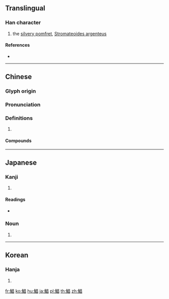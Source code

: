 {{character info/new}}
{{also|鲳}}
==Translingual==

===Han character===
{{Han char|rn=195|rad=魚|as=08|sn=19|four=26360|canj=NFAA}}

# the [[silvery pomfret]], [[Stromateoides argenteus]]

====References====
* {{Han ref|kx=1473.100|dkj=46255|dj=2005.070|hdz=74696.030|uh=9BE7|ud=39911|bh=C449|bd=50249}}

----

==Chinese==
{{zh-forms|s=鲳}}

===Glyph origin===
{{Han etym}}

===Pronunciation===
{{zh-pron
|m=chāng
|c=coeng1
|mn=chhiuⁿ
|mc=y
|oc=y
|cat=
}}

===Definitions===
{{zh-hanzi}}

# {{rfdef|zh}}

====Compounds====
{{zh-der|白鯧魚|鯧魚}}

----

==Japanese==

===Kanji===
{{ja-kanji|grade=|rs=魚08}}

# {{defn|lang=ja|sort=魚08}}

====Readings====
* {{ja-readings|on=[[しょう]] (shō)|kun=[[まながつお]] (managatsuo)}}

===Noun===
{{ja-kanjitab|まながつお|yomi=k|r=y}}
{{ja-noun|まながつお|マナガツオ|hhira=まながつを}}

# {{altspell|lang=ja|真魚鰹}}

----

==Korean==

===Hanja===
{{ko-hanja|hangeul=창|eumhun=|rv=chang|mr=ch'ang|y=chang}}

# {{defn|lang=ko|sort=魚08}}

[[fr:鯧]]
[[ko:鯧]]
[[hu:鯧]]
[[ja:鯧]]
[[pl:鯧]]
[[th:鯧]]
[[zh:鯧]]